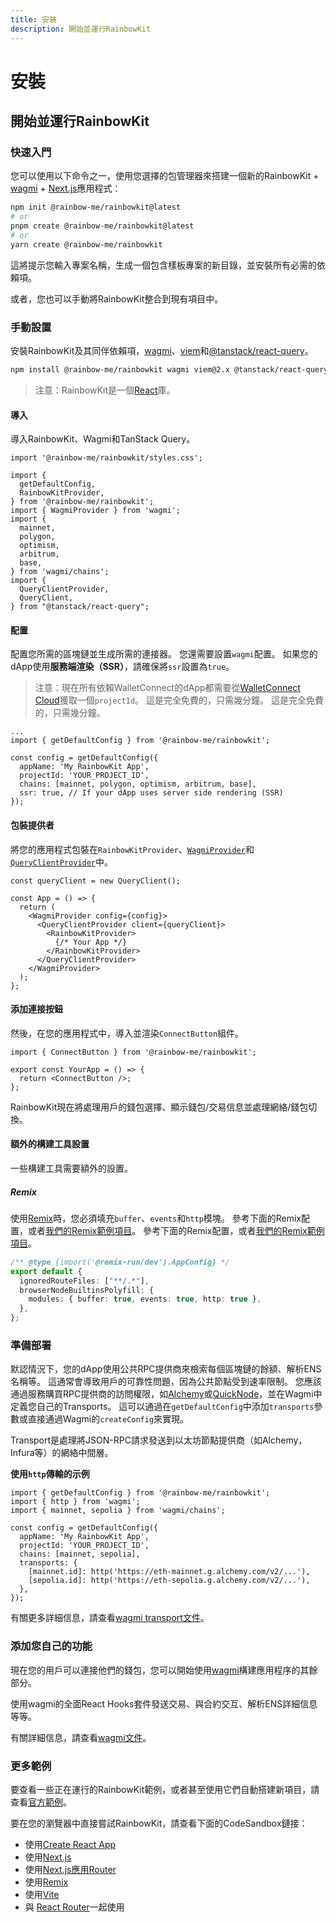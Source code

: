 ```yaml
---
title: 安裝
description: 開始並運行RainbowKit
---
```


# 安裝

## 開始並運行RainbowKit

### 快速入門

您可以使用以下命令之一，使用您選擇的包管理器來搭建一個新的RainbowKit + [wagmi](https://wagmi.sh) + [Next.js](https://nextjs.org)應用程式：

```bash
npm init @rainbow-me/rainbowkit@latest
# or
pnpm create @rainbow-me/rainbowkit@latest
# or
yarn create @rainbow-me/rainbowkit
```

這將提示您輸入專案名稱，生成一個包含樣板專案的新目錄，並安裝所有必需的依賴項。

或者，您也可以手動將RainbowKit整合到現有項目中。

### 手動設置

安裝RainbowKit及其同伴依賴項，[wagmi](https://wagmi.sh/)、[viem](https://viem.sh)和[@tanstack/react-query](https://tanstack.com/query/v5)。

```bash
npm install @rainbow-me/rainbowkit wagmi viem@2.x @tanstack/react-query
```

> 注意：RainbowKit是一個[React](https://reactjs.org/)庫。

#### 導入

導入RainbowKit、Wagmi和TanStack Query。

```tsx
import '@rainbow-me/rainbowkit/styles.css';

import {
  getDefaultConfig,
  RainbowKitProvider,
} from '@rainbow-me/rainbowkit';
import { WagmiProvider } from 'wagmi';
import {
  mainnet,
  polygon,
  optimism,
  arbitrum,
  base,
} from 'wagmi/chains';
import {
  QueryClientProvider,
  QueryClient,
} from "@tanstack/react-query";
```

#### 配置

配置您所需的區塊鏈並生成所需的連接器。 您還需要設置`wagmi`配置。 如果您的dApp使用<b>服務端渲染（SSR）</b>，請確保將`ssr`設置為`true`。

> 注意：現在所有依賴WalletConnect的dApp都需要從[WalletConnect Cloud](https://cloud.walletconnect.com/)獲取一個`projectId`。 這是完全免費的，只需幾分鐘。 這是完全免費的，只需幾分鐘。

```tsx line=4-99
...
import { getDefaultConfig } from '@rainbow-me/rainbowkit';

const config = getDefaultConfig({
  appName: 'My RainbowKit App',
  projectId: 'YOUR_PROJECT_ID',
  chains: [mainnet, polygon, optimism, arbitrum, base],
  ssr: true, // If your dApp uses server side rendering (SSR)
});
```

#### 包裝提供者

將您的應用程式包裝在`RainbowKitProvider`、[`WagmiProvider`](https://wagmi.sh/react/api/WagmiProvider#wagmiprovider)和[`QueryClientProvider`](https://tanstack.com/query/v4/docs/framework/react/reference/QueryClientProvider)中。

```tsx
const queryClient = new QueryClient();

const App = () => {
  return (
    <WagmiProvider config={config}>
      <QueryClientProvider client={queryClient}>
        <RainbowKitProvider>
          {/* Your App */}
        </RainbowKitProvider>
      </QueryClientProvider>
    </WagmiProvider>
  );
};
```

#### 添加連接按鈕

然後，在您的應用程式中，導入並渲染`ConnectButton`組件。

```tsx
import { ConnectButton } from '@rainbow-me/rainbowkit';

export const YourApp = () => {
  return <ConnectButton />;
};
```

RainbowKit現在將處理用戶的錢包選擇、顯示錢包/交易信息並處理網絡/錢包切換。

#### 額外的構建工具設置

一些構建工具需要額外的設置。

##### Remix

使用[Remix](https://remix.run)時，您必須填充`buffer`、`events`和`http`模塊。 參考下面的Remix配置，或者[我們的Remix範例項目](https://github.com/rainbow-me/rainbowkit/blob/main/examples/with-remix)。 參考下面的Remix配置，或者[我們的Remix範例項目](https://github.com/rainbow-me/rainbowkit/blob/main/examples/with-remix)。

```ts
/** @type {import('@remix-run/dev').AppConfig} */
export default {
  ignoredRouteFiles: ["**/.*"],
  browserNodeBuiltinsPolyfill: {
    modules: { buffer: true, events: true, http: true },
  },
};
```

### 準備部署

默認情況下，您的dApp使用公共RPC提供商來檢索每個區塊鏈的餘額、解析ENS名稱等。 這通常會導致用戶的可靠性問題，因為公共節點受到速率限制。 您應該通過服務購買RPC提供商的訪問權限，如[Alchemy](https://www.alchemy.com/)或[QuickNode](https://www.quicknode.com/)，並在Wagmi中定義您自己的Transports。 這可以通過在`getDefaultConfig`中添加`transports`參數或直接通過Wagmi的`createConfig`來實現。

Transport是處理將JSON-RPC請求發送到以太坊節點提供商（如Alchemy，Infura等）的網絡中間層。

**使用`http`傳輸的示例**

```tsx
import { getDefaultConfig } from '@rainbow-me/rainbowkit';
import { http } from 'wagmi';
import { mainnet, sepolia } from 'wagmi/chains';

const config = getDefaultConfig({
  appName: 'My RainbowKit App',
  projectId: 'YOUR_PROJECT_ID',
  chains: [mainnet, sepolia],
  transports: {
    [mainnet.id]: http('https://eth-mainnet.g.alchemy.com/v2/...'),
    [sepolia.id]: http('https://eth-sepolia.g.alchemy.com/v2/...'),
  },
});
```

有關更多詳細信息，請查看[wagmi transport文件](https://wagmi.sh/core/api/transports#transports)。

### 添加您自己的功能

現在您的用戶可以連接他們的錢包，您可以開始使用[wagmi](https://wagmi.sh)構建應用程序的其餘部分。

使用wagmi的全面React Hooks套件發送交易、與合約交互、解析ENS詳細信息等等。

有關詳細信息，請查看[wagmi文件](https://wagmi.sh)。

### 更多範例

要查看一些正在運行的RainbowKit範例，或者甚至使用它們自動搭建新項目，請查看[官方範例](https://github.com/rainbow-me/rainbowkit/tree/main/examples)。

要在您的瀏覽器中直接嘗試RainbowKit，請查看下面的CodeSandbox鏈接：

- 使用[Create React App](https://codesandbox.io/p/sandbox/github/rainbow-me/rainbowkit/tree/main/examples/with-create-react-app)
- 使用[Next.js](https://codesandbox.io/p/sandbox/github/rainbow-me/rainbowkit/tree/main/examples/with-next)
- 使用[Next.js應用Router](https://codesandbox.io/p/sandbox/github/rainbow-me/rainbowkit/tree/main/examples/with-next-app)
- 使用[Remix](https://codesandbox.io/p/sandbox/github/rainbow-me/rainbowkit/tree/main/examples/with-remix)
- 使用[Vite](https://codesandbox.io/p/sandbox/github/rainbow-me/rainbowkit/tree/main/examples/with-vite)
- 與 [React Router](https://codesandbox.io/p/sandbox/github/rainbow-me/rainbowkit/tree/main/examples/with-react-router)一起使用
